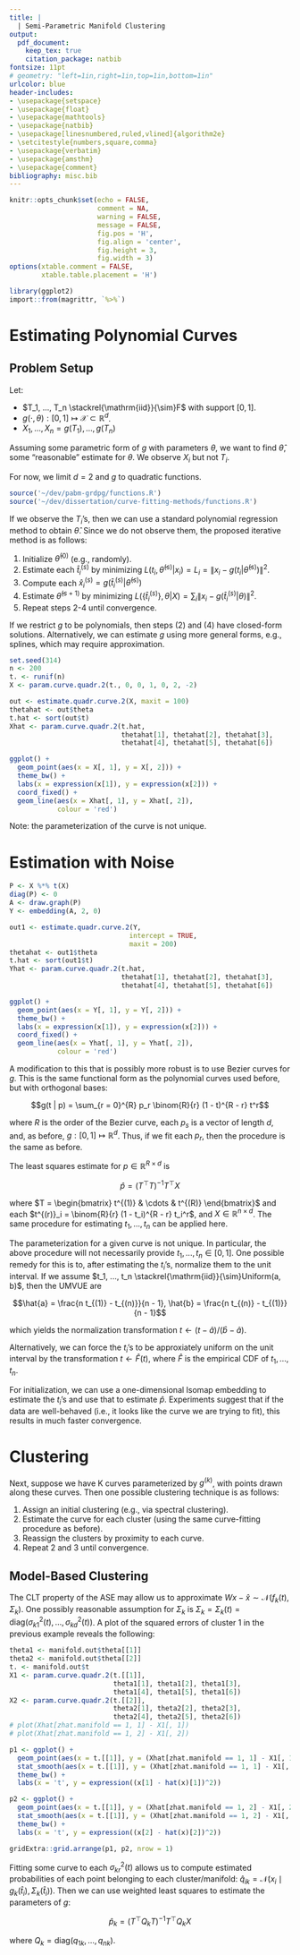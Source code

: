 ```yaml
---
title: |
  | Semi-Parametric Manifold Clustering
output:
  pdf_document:
    keep_tex: true
    citation_package: natbib
fontsize: 11pt
# geometry: "left=1in,right=1in,top=1in,bottom=1in"
urlcolor: blue
header-includes:
- \usepackage{setspace}
- \usepackage{float}
- \usepackage{mathtools}
- \usepackage{natbib}
- \usepackage[linesnumbered,ruled,vlined]{algorithm2e} 
- \setcitestyle{numbers,square,comma}
- \usepackage{verbatim}
- \usepackage{amsthm}
- \usepackage{comment}
bibliography: misc.bib
---
```


```r
knitr::opts_chunk$set(echo = FALSE, 
                      comment = NA, 
                      warning = FALSE, 
                      message = FALSE, 
                      fig.pos = 'H', 
                      fig.align = 'center', 
                      fig.height = 3, 
                      fig.width = 3)
options(xtable.comment = FALSE, 
        xtable.table.placement = 'H')

library(ggplot2)
import::from(magrittr, `%>%`)
```

\newcommand{\diag}{\mathrm{diag}}
\newcommand{\tr}{\mathrm{Tr}}
\newcommand{\blockdiag}{\mathrm{blockdiag}}
\newcommand{\indep}{\stackrel{\mathrm{ind}}{\sim}}
\newcommand{\iid}{\stackrel{\mathrm{iid}}{\sim}}
\newcommand{\Bernoulli}{\mathrm{Bernoulli}}
\newcommand{\Betadist}{\mathrm{Beta}}
\newcommand{\Uniform}{\mathrm{Uniform}}
\newcommand{\BG}{\mathrm{BernoulliGraph}}
\newcommand{\Categorical}{\mathrm{Categorical}}
\newcommand{\Multinomial}{\mathrm{Multinomial}}
\newcommand{\RDPG}{\mathrm{RDPG}}
\newcommand{\GRDPG}{\mathrm{GRDPG}}
\newtheorem{definition}{Definition}
\newtheorem{theorem}{Theorem}
\newtheorem{lemma}{Lemma}
\theoremstyle{remark}
\newtheorem*{remark}{Remark}
\theoremstyle{example}
\newtheorem{example}{Example}
\newcommand{\dd}{\mathrm{d}}
\newcommand{\as}{\stackrel{\mathrm{a.s.}}{\to}}

# Estimating Polynomial Curves

## Problem Setup

Let: 

* $T_1, ..., T_n \iid F$ with support $[0, 1]$. 
* $g(\cdot, \theta) : [0, 1] \mapsto \mathcal{X} \subset \mathbb{R}^d$. 
* $X_1, ..., X_n = g(T_1), ..., g(T_n)$

Assuming some parametric form of $g$ with parameters $\theta$, we want to find $\hat{\theta}$, some "reasonable" estimate for $\theta$. 
We observe $X_i$ but not $T_i$. 

For now, we limit $d = 2$ and $g$ to quadratic functions. 

```r
source('~/dev/pabm-grdpg/functions.R')
source('~/dev/dissertation/curve-fitting-methods/functions.R')
```

\begin{example}

Let $g(t) = (t^2, 2 t (1 - t) ) = (0 + 0 t + t^2, 0 + 2 t - 2 t^2)$. 
(This is the first two dimensions of the Hardy-Weinberg curve). 
Then $\theta = (0, 0, 1, 0, 2, -2)$.

```r
t. <- seq(0, 1, .01)
X <- param.curve.quadr.2(t., 0, 0, 1, 0, 2, -2)

ggplot() + 
  geom_line(aes(x = X[, 1], y = X[, 2])) + 
  theme_bw() + 
  labs(x = expression(x[1]), y = expression(x[2])) + 
  coord_fixed()
```

\end{example}

If we observe the $T_i$'s, then we can use a standard polynomial regression method to obtain $\hat{\theta}$. Since we do not observe them, the proposed iterative method is as follows:

1. Initialize $\hat{\theta}^{(0)}$ (e.g., randomly). 
2. Estimate each $\hat{t}_i^{(s)}$ by minimizing $L(t_i, \hat{\theta}^{(s)} | x_i) = L_i = \|x_i - g(t_i | \hat{\theta}^{(s)})\|^2$.
3. Compute each $\hat{x}_i^{(s)} = g(\hat{t}_i^{(s)} | \hat{\theta}^{(s)})$
4. Estimate $\hat{\theta}^{(s+1)}$ by minimizing $L(\{\hat{t}_i^{(s)}\}, \theta | X) = \sum_i \|x_i - g(\hat{t}_i^{(s)} | \theta)\|^2$.
5. Repeat steps 2-4 until convergence.

If we restrict $g$ to be polynomials, then steps (2) and (4) have closed-form solutions. 
Alternatively, we can estimate $g$ using more general forms, e.g., splines, which may require approximation.

\begin{example}

Write $g(t | \theta) = (g_1(t | \theta_1), ..., g_d(t | \theta_d))$ where $g_r(t | \theta_r)$ is the component of $g$ in the $r^{th}$ dimension and $\theta_r$ is the vector of parameters for the $r^{th}$ dimension. If $g_r$ are polynomials of degree $p$, then each $\theta_r$ contains up to $p + 1$ entries. 

Given the observed points $x_1, ..., x_n \in \mathbb{R}^d$ and their corresponding index points $t_1, ..., t_n \in \mathbb{R}$, we can find each $\hat{\theta}_r$ individually by $\hat{\theta}_r = A^{-1} b$ where $b \in \mathbb{R}^{p+1}$ and $b_k = \sum_i x_i t_i^k$ and $A \in \mathbb{R}^{(p+1) \times (p+1)}$ and $A_{kl} = \sum_i t^{(k-1) (l-1)}$.

On the other hand, if we have parameters $\theta$ but not the index points $t_i$, we can minimize each $t_i$ individually by finding the roots of a $p+1$ polynomial with coefficients that depend on $x_1, ..., x_n$ and $\theta$. 

In the following plot, we drew $n = 200$ points from the 2D H-W curve with $T_1, ..., T_n \iid Uniform(0, 1)$. 
The red line is the curve that was fit using the above method. 

\end{example}

```r
set.seed(314)
n <- 200
t. <- runif(n)
X <- param.curve.quadr.2(t., 0, 0, 1, 0, 2, -2)

out <- estimate.quadr.curve.2(X, maxit = 100)
thetahat <- out$theta
t.hat <- sort(out$t)
Xhat <- param.curve.quadr.2(t.hat, 
                            thetahat[1], thetahat[2], thetahat[3],
                            thetahat[4], thetahat[5], thetahat[6])

ggplot() + 
  geom_point(aes(x = X[, 1], y = X[, 2])) + 
  theme_bw() + 
  labs(x = expression(x[1]), y = expression(x[2])) + 
  coord_fixed() + 
  geom_line(aes(x = Xhat[, 1], y = Xhat[, 2]),
            colour = 'red')
```

Note: the parameterization of the curve is not unique. 

# Estimation with Noise

\begin{example}

In the next example, we draw $A \sim \RDPG(X)$ using the same H-W curve and sample size as above and estimate the true latent positions (up to rotation). 

\end{example}

```r
P <- X %*% t(X)
diag(P) <- 0
A <- draw.graph(P)
Y <- embedding(A, 2, 0)
```

```r
out1 <- estimate.quadr.curve.2(Y,
                              intercept = TRUE,
                              maxit = 200)
thetahat <- out1$theta
t.hat <- sort(out1$t)
Yhat <- param.curve.quadr.2(t.hat, 
                            thetahat[1], thetahat[2], thetahat[3],
                            thetahat[4], thetahat[5], thetahat[6])

ggplot() + 
  geom_point(aes(x = Y[, 1], y = Y[, 2])) + 
  theme_bw() + 
  labs(x = expression(x[1]), y = expression(x[2])) + 
  coord_fixed() + 
  geom_line(aes(x = Yhat[, 1], y = Yhat[, 2]),
            colour = 'red')
```

A modification to this that is possibly more robust is to use Bezier curves for $g$. 
This is the same functional form as the polynomial curves used before, but with orthogonal bases:

$$g(t | p) = \sum_{r = 0}^{R} p_r \binom{R}{r} (1 - t)^{R - r} t^r$$

where $R$ is the order of the Bezier curve, each $p_s$ is a vector of length $d$, and, as before, $g : [0, 1] \mapsto \mathbb{R}^d$. 
Thus, if we fit each $p_r$, then the procedure is the same as before. 

The least squares estimate for $p \in \mathbb{R}^{R \times d}$ is

$$\hat{p} = (T^\top T)^{-1} T^\top X$$

where $T = \begin{bmatrix} t^{(1)} & \cdots & t^{(R)} \end{bmatrix}$ and each $t^{(r)}_i = \binom{R}{r} (1 - t_i)^{R - r} t_i^r$, and $X \in \mathbb{R}^{n \times d}$. 
The same procedure for estimating $t_1, ..., t_n$ can be applied here. 

The parameterization for a given curve is not unique. 
In particular, the above procedure will not necessarily provide $t_1, ..., t_n \in [0, 1]$. 
One possible remedy for this is to, after estimating the $t_i$'s, normalize them to the unit interval. If we assume $t_1, ..., t_n \iid Uniform(a, b)$, then the UMVUE are

$$\hat{a} = \frac{n t_{(1)} - t_{(n)}}{n - 1},
\hat{b} = \frac{n t_{(n)} - t_{(1)}}{n - 1}$$

which yields the normalization transformation $t \leftarrow (t - \hat{a}) / (\hat{b} - \hat{a})$.

Alternatively, we can force the $t_i$'s to be approxiately uniform on the unit interval by the transformation $t \leftarrow \hat{F}(t)$, where $\hat{F}$ is the empirical CDF of $t_1, ..., t_n$.

For initialization, we can use a one-dimensional Isomap embedding to estimate the $t_i$'s and use that to estimate $\hat{p}$.
Experiments suggest that if the data are well-behaved (i.e., it looks like the curve we are trying to fit), this results in much faster convergence.

# Clustering

Next, suppose we have K curves parameterized by $g^{(k)}$, with points drawn along these curves. Then one possible clustering technique is as follows:

1. Assign an initial clustering (e.g., via spectral clustering).
2. Estimate the curve for each cluster (using the same curve-fitting procedure as before).
3. Reassign the clusters by proximity to each curve.
4. Repeat 2 and 3 until convergence.

\begin{example}

```r
f1 <- function(t) {
  x1 <- t ^ 2
  x2 <- 2 * t - 2 * t ^ 2
  return(cbind(x1, x2))
}

f2 <- function(t) {
  x1 <- 2 * t - 2 * t ^ 2
  x2 <- 1 - 2 * t + t ^ 2
  return(cbind(x1, x2))
}
```

We have two intersecting curves, $g_1(t) = \begin{bmatrix} t^2 & 2 t (1 - t) \end{bmatrix}^\top$ and $g_2(t) = \begin{bmatrix} 2 t (1 - t) & (1 - t) ^ 2 \end{bmatrix}^\top$. $n_1 = n_2 = 256$ points are drawn uniformly from each.

```r
set.seed(314159265)
n1 <- 2 ** 8
n2 <- n1
n <- n1 + n2
z <- c(rep(1, n1), rep(2, n2))

a <- 1
b <- 1
t1 <- rbeta(n1, a, b)
t2 <- rbeta(n2, a, b)
T <- rbind(t1, t2)

X1 <- f1(t1)
X2 <- f2(t2)
X <- rbind(X1, X2)

ggplot() + 
  geom_point(aes(x = X[, 1], y = X[, 2], colour = factor(z))) + 
  coord_fixed() + 
  labs(x = expression(x[1]), y = expression(x[2]), colour = NULL) + 
  theme_bw()

P <- X %*% t(X)
diag(P) <- 0
A <- draw.graph(P)
Xhat <- embedding(A, 2, 0)
# if (mean(Xhat[, 1]) < 0) Xhat[, 1] <- -Xhat[, 1]
```

We draw $A \sim \RDPG(X)$ and obtain the following ASE:

```r
ggplot() + 
  geom_point(aes(x = Xhat[, 1], y = Xhat[, 2], colour = factor(z))) + 
  coord_fixed() + 
  labs(x = expression(x[1]), y = expression(x[2]), colour = NULL) + 
  theme_bw()
```

Fitting two quadratic Bezier curves to these data yields a community detection error rate of 10\%. 
In the following plot, the points are labeled according to their estimated labels.

```r
set.seed(314159)
manifold.out <- manifold.clustering.quadr.2(A, 2, 
                                            # initialization = z,
                                            # initialization = 'spectral',
                                            initialization = 'random',
                                            method = 'bezier')

zhat.manifold <- manifold.out$z

t. <- seq(-1, 1, .01)
theta1 <- manifold.out$theta[[1]]
theta2 <- manifold.out$theta[[2]]
Y1 <- param.curve.quadr.2(t., 
                          theta1[1], theta1[2], theta1[3], 
                          theta1[4], theta1[5], theta1[6])
Y2 <- param.curve.quadr.2(t.,
                          theta2[1], theta2[2], theta2[3],
                          theta2[4], theta2[5], theta2[6])
Y <- rbind(Y1, Y2)
z. <- c(rep(1, length(t.)),
        rep(2, length(t.)))

ggplot() + 
  geom_point(aes(x = Xhat[, 1], y = Xhat[, 2], colour = factor(zhat.manifold))) + 
  labs(x = expression(x[1]), y = expression(x[2]), colour = NULL) + 
  theme_bw() + 
  geom_path(aes(x = Y[, 1], y = Y[, 2],
                group = factor(z.))) +
  xlim(min(Xhat[, 1]), max(Xhat[, 1])) + ylim(min(Xhat[, 2]), max(Xhat[, 2])) + 
  coord_fixed()
```

\end{example}

## Model-Based Clustering

The CLT property of the ASE may allow us to approximate $W x - \hat{x} \sim \mathcal{N}(f_k(t), \Sigma_k)$.
One possibly reasonable assumption for $\Sigma_k$ is $\Sigma_k = \Sigma_k(t) =  \diag(\sigma_{k1}^2(t), ..., \sigma_{kd}^2(t))$. A plot of the squared errors of cluster 1 in the previous example reveals the following:

```r
theta1 <- manifold.out$theta[[1]]
theta2 <- manifold.out$theta[[2]]
t. <- manifold.out$t
X1 <- param.curve.quadr.2(t.[[1]], 
                          theta1[1], theta1[2], theta1[3],
                          theta1[4], theta1[5], theta1[6])
X2 <- param.curve.quadr.2(t.[[2]], 
                          theta2[1], theta2[2], theta2[3],
                          theta2[4], theta2[5], theta2[6])
# plot(Xhat[zhat.manifold == 1, 1] - X1[, 1])
# plot(Xhat[zhat.manifold == 1, 2] - X1[, 2])

p1 <- ggplot() + 
  geom_point(aes(x = t.[[1]], y = (Xhat[zhat.manifold == 1, 1] - X1[, 1]) ^ 2)) + 
  stat_smooth(aes(x = t.[[1]], y = (Xhat[zhat.manifold == 1, 1] - X1[, 1]) ^ 2)) + 
  theme_bw() + 
  labs(x = 't', y = expression((x[1] - hat(x)[1])^2))

p2 <- ggplot() + 
  geom_point(aes(x = t.[[1]], y = (Xhat[zhat.manifold == 1, 2] - X1[, 2]) ^ 2)) + 
  stat_smooth(aes(x = t.[[1]], y = (Xhat[zhat.manifold == 1, 2] - X1[, 2]) ^ 2)) + 
  theme_bw() + 
  labs(x = 't', y = expression((x[2] - hat(x)[2])^2))

gridExtra::grid.arrange(p1, p2, nrow = 1)
```

Fitting some curve to each $\sigma_{kr}^2(t)$ allows us to compute estimated probabilities of each point belonging to each cluster/manifold: $\hat{q}_{ik} = \mathcal{N}(x_i \mid g_k(\hat{t}_i), \Sigma_k(\hat{t}_i))$. 
Then we can use weighted least squares to estimate the parameters of $g$:

$$\hat{p}_k = (T^\top Q_k T)^{-1} T^\top Q_k X$$

where $Q_k = \diag(q_{1k}, ..., q_{nk})$.